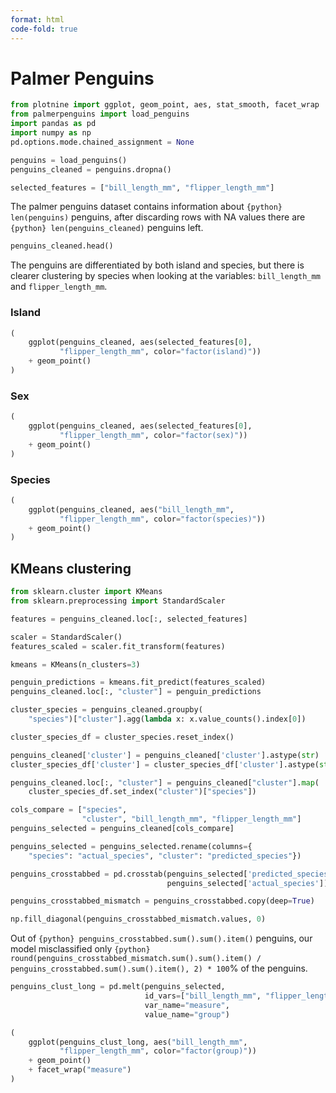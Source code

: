 ```yaml
---
format: html
code-fold: true
---
```


# Palmer Penguins

```python
from plotnine import ggplot, geom_point, aes, stat_smooth, facet_wrap
from palmerpenguins import load_penguins
import pandas as pd
import numpy as np
pd.options.mode.chained_assignment = None

penguins = load_penguins()
penguins_cleaned = penguins.dropna()

selected_features = ["bill_length_mm", "flipper_length_mm"]
```

The palmer penguins dataset contains information about `{python} len(penguins)` penguins, after discarding rows with NA values there are `{python} len(penguins_cleaned)` penguins left.

```python
penguins_cleaned.head()
```

The penguins are differentiated by both island and species, but there is clearer clustering by species when looking at the variables: `bill_length_mm` and `flipper_length_mm`.

::: {.panel-tabset}

### Island

```python
(
    ggplot(penguins_cleaned, aes(selected_features[0],
           "flipper_length_mm", color="factor(island)"))
    + geom_point()
)
```

### Sex

```python
(
    ggplot(penguins_cleaned, aes(selected_features[0],
           "flipper_length_mm", color="factor(sex)"))
    + geom_point()
)
```

### Species

```python
(
    ggplot(penguins_cleaned, aes("bill_length_mm",
           "flipper_length_mm", color="factor(species)"))
    + geom_point()
)
```

:::

## KMeans clustering

```python
from sklearn.cluster import KMeans
from sklearn.preprocessing import StandardScaler

features = penguins_cleaned.loc[:, selected_features]

scaler = StandardScaler()
features_scaled = scaler.fit_transform(features)

kmeans = KMeans(n_clusters=3)
```

```python
penguin_predictions = kmeans.fit_predict(features_scaled)
penguins_cleaned.loc[:, "cluster"] = penguin_predictions

cluster_species = penguins_cleaned.groupby(
    "species")["cluster"].agg(lambda x: x.value_counts().index[0])

cluster_species_df = cluster_species.reset_index()

penguins_cleaned['cluster'] = penguins_cleaned['cluster'].astype(str)
cluster_species_df['cluster'] = cluster_species_df['cluster'].astype(str)

penguins_cleaned.loc[:, "cluster"] = penguins_cleaned["cluster"].map(
    cluster_species_df.set_index("cluster")["species"])

cols_compare = ["species",
                "cluster", "bill_length_mm", "flipper_length_mm"]
penguins_selected = penguins_cleaned[cols_compare]

penguins_selected = penguins_selected.rename(columns={
    "species": "actual_species", "cluster": "predicted_species"})

penguins_crosstabbed = pd.crosstab(penguins_selected['predicted_species'],
                                   penguins_selected['actual_species'])

penguins_crosstabbed_mismatch = penguins_crosstabbed.copy(deep=True)

np.fill_diagonal(penguins_crosstabbed_mismatch.values, 0)


```

Out of `{python} penguins_crosstabbed.sum().sum().item()` penguins, our model misclassified only `{python} round(penguins_crosstabbed_mismatch.sum().sum().item() / penguins_crosstabbed.sum().sum().item(), 2) * 100`% of the penguins.

```python
penguins_clust_long = pd.melt(penguins_selected,
                              id_vars=["bill_length_mm", "flipper_length_mm"],
                              var_name="measure",
                              value_name="group")

(
    ggplot(penguins_clust_long, aes("bill_length_mm",
           "flipper_length_mm", color="factor(group)"))
    + geom_point()
    + facet_wrap("measure")
)
```

